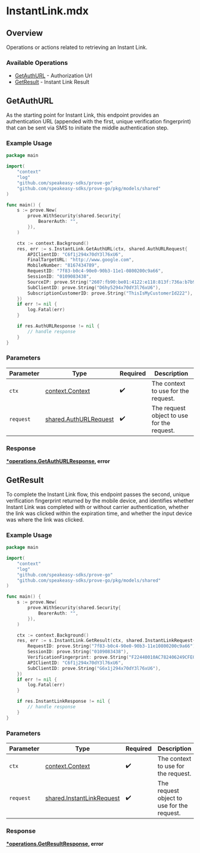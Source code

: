 # InstantLink.mdx

## Overview

Operations or actions related to retrieving an Instant Link.

### Available Operations

* [GetAuthURL](#getauthurl) - Authorization Url
* [GetResult](#getresult) - Instant Link Result

## GetAuthURL

As the starting point for Instant Link, this endpoint provides an authentication URL (appended with the first, unique verification fingerprint) that can be sent via SMS to initiate the middle authentication step.


### Example Usage

```go
package main

import(
	"context"
	"log"
	"github.com/speakeasy-sdks/prove-go"
	"github.com/speakeasy-sdks/prove-go/pkg/models/shared"
)

func main() {
    s := prove.New(
        prove.WithSecurity(shared.Security{
            BearerAuth: "",
        }),
    )

    ctx := context.Background()
    res, err := s.InstantLink.GetAuthURL(ctx, shared.AuthURLRequest{
        APIClientID: "C6f1j294x70dY3l76xU6",
        FinalTargetURL: "http://www.google.com",
        MobileNumber: "8167434789",
        RequestID: "7f83-b0c4-90e0-90b3-11e1-0800200c9a66",
        SessionID: "0109083438",
        SourceIP: prove.String("2607:fb90:be01:4122:e118:813f:736a:b7b9"),
        SubClientID: prove.String("D6hy5294x70dY3l76xU6"),
        SubscriptionCustomerID: prove.String("ThisIsMyCustomerId222"),
    })
    if err != nil {
        log.Fatal(err)
    }

    if res.AuthURLResponse != nil {
        // handle response
    }
}
```

### Parameters

| Parameter                                                      | Type                                                           | Required                                                       | Description                                                    |
| -------------------------------------------------------------- | -------------------------------------------------------------- | -------------------------------------------------------------- | -------------------------------------------------------------- |
| `ctx`                                                          | [context.Context](https://pkg.go.dev/context#Context)          | :heavy_check_mark:                                             | The context to use for the request.                            |
| `request`                                                      | [shared.AuthURLRequest](../../models/shared/authurlrequest.md) | :heavy_check_mark:                                             | The request object to use for the request.                     |


### Response

**[*operations.GetAuthURLResponse](../../models/operations/getauthurlresponse.md), error**


## GetResult

To complete the Instant Link flow, this endpoint passes the second, unique verification fingerprint returned by the mobile device, and identifies whether Instant Link was completed with or without carrier authentication, whether the link was clicked within the expiration time, and whether the input device was where the link was clicked.


### Example Usage

```go
package main

import(
	"context"
	"log"
	"github.com/speakeasy-sdks/prove-go"
	"github.com/speakeasy-sdks/prove-go/pkg/models/shared"
)

func main() {
    s := prove.New(
        prove.WithSecurity(shared.Security{
            BearerAuth: "",
        }),
    )

    ctx := context.Background()
    res, err := s.InstantLink.GetResult(ctx, shared.InstantLinkRequest{
        RequestID: prove.String("7f83-b0c4-90e0-90b3-11e10800200c9a66"),
        SessionID: prove.String("0109083438"),
        VerificationFingerprint: prove.String("F22440010AC782406249CFE0560F68EF"),
        APIClientID: "C6f1j294x70dY3l76xU6",
        SubClientID: prove.String("G6x1j294x70dY3l76xU6"),
    })
    if err != nil {
        log.Fatal(err)
    }

    if res.InstantLinkResponse != nil {
        // handle response
    }
}
```

### Parameters

| Parameter                                                              | Type                                                                   | Required                                                               | Description                                                            |
| ---------------------------------------------------------------------- | ---------------------------------------------------------------------- | ---------------------------------------------------------------------- | ---------------------------------------------------------------------- |
| `ctx`                                                                  | [context.Context](https://pkg.go.dev/context#Context)                  | :heavy_check_mark:                                                     | The context to use for the request.                                    |
| `request`                                                              | [shared.InstantLinkRequest](../../models/shared/instantlinkrequest.md) | :heavy_check_mark:                                                     | The request object to use for the request.                             |


### Response

**[*operations.GetResultResponse](../../models/operations/getresultresponse.md), error**

